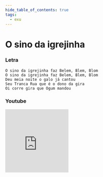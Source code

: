 ```yaml
---
hide_table_of_contents: true
tags:
  - exu
---
```


# O sino da igrejinha

### Letra

```text
O sino da igrejinha faz Belem, Blem, Blom
O sino da igrejinha faz Belem, Blem, Blom
Deu meia noite o galo já cantou
Seu Tranca Rua que é o dono da gira
Oi corre gira que Ogum mandou
```

### Youtube

<iframe
  width="200"
  height="200"
  src="https://www.youtube.com/embed/au2cBx5la3A"
  title="YouTube video player"
  frameborder="0"
  allow="accelerometer; autoplay; clipboard-write; encrypted-media; gyroscope; picture-in-picture; web-share"
  referrerpolicy="strict-origin-when-cross-origin"
  allowfullscreen
></iframe>
